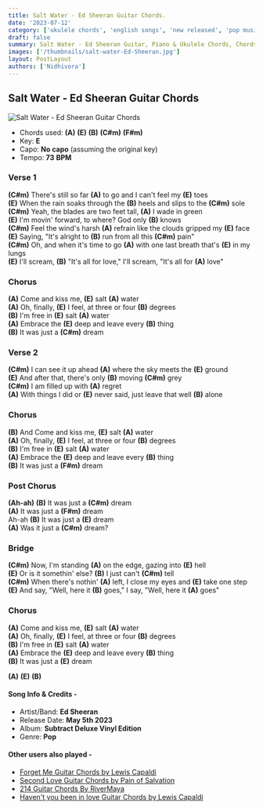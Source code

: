 ```yaml
---
title: Salt Water - Ed Sheeran Guitar Chords.
date: '2023-07-12'
category: ['ukulele chords', 'english songs', 'new released', 'pop music']
draft: false
summary: Salt Water - Ed Sheeran Guitar, Piano & Ukulele Chords, Chords used - (A) (E) (B) (C#m) (F#m),Key - E Major
images: ['/thumbnails/salt-water-Ed-Sheeran.jpg']
layout: PostLayout
authors: ['Nidhivora']
---
```


## Salt Water - Ed Sheeran Guitar Chords

![Salt Water - Ed Sheeran Guitar Chords](/thumbnails/salt-water-Ed-Sheeran.jpg)

- Chords used: **(A)** **(E)** **(B)** **(C#m)** **(F#m)**
- Key: **E**
- Capo: **No capo** (assuming the original key)
- Tempo: **73** **BPM**

### **Verse 1**

**(C#m)** There's still so far **(A)** to go and I can't feel my **(E)** toes\
**(E)** When the rain soaks through the **(B)** heels and slips to the **(C#m)** sole\
**(C#m)** Yeah, the blades are two feet tall, **(A)** I wade in green\
**(E)** I'm movin' forward, to where? God only **(B)** knows\
**(C#m)** Feel the wind's harsh **(A)** refrain like the clouds gripped my **(E)** face\
**(E)** Saying, "It's alright to **(B)** run from all this **(C#m)** pain"\
**(C#m)** Oh, and when it's time to go **(A)** with one last breath that's **(E)** in my lungs\
**(E)** I'll scream, **(B)** "It's all for love," I'll scream, "It's all for **(A)** love"

### **Chorus**

**(A)** Come and kiss me, **(E)** salt **(A)** water\
**(A)** Oh, finally, **(E)** I feel, at three or four **(B)** degrees\
**(B)** I'm free in **(E)** salt **(A)** water\
**(A)** Embrace the **(E)** deep and leave every **(B)** thing\
**(B)** It was just a **(C#m)** dream

### **Verse 2**

**(C#m)** I can see it up ahead **(A)** where the sky meets the **(E)** ground\
**(E)** And after that, there's only **(B)** moving **(C#m)** grey\
**(C#m)** I am filled up with **(A)** regret\
**(A)** With things I did or **(E)** never said, just leave that well **(B)** alone

### **Chorus**

**(B)** And Come and kiss me, **(E)** salt **(A)** water\
**(A)** Oh, finally, **(E)** I feel, at three or four **(B)** degrees\
**(B)** I'm free in **(E)** salt **(A)** water\
**(A)** Embrace the **(E)** deep and leave every **(B)** thing\
**(B)** It was just a **(F#m)** dream

### **Post Chorus**

**(Ah-ah)**
**(B)** It was just a **(C#m)** dream\
**(A)** It was just a **(F#m)** dream\
Ah-ah **(B)** It was just a **(E)** dream\
**(A)** Was it just a **(C#m)** dream?

### **Bridge**

**(C#m)** Now, I'm standing **(A)** on the edge, gazing into **(E)** hell\
**(E)** Or is it somethin' else? **(B)** I just can't **(C#m)** tell\
**(C#m)** When there's nothin' **(A)** left, I close my eyes and **(E)** take one step\
**(E)** And say, "Well, here it **(B)** goes," I say, "Well, here it **(A)** goes"

### **Chorus**

**(A)** Come and kiss me, **(E)** salt **(A)** water\
**(A)** Oh, finally, **(E)** I feel, at three or four **(B)** degrees\
**(B)** I'm free in **(E)** salt **(A)** water\
**(A)** Embrace the **(E)** deep and leave every **(B)** thing\
**(B)** It was just a **(E)** dream

**(A)** **(E)** **(B)**

#### Song Info & Credits -

- Artist/Band: **Ed Sheeran**
- Release Date: **May 5th 2023**
- Album: **Subtract Deluxe Vinyl Edition**
- Genre: **Pop**

#### Other users also played - 

- [Forget Me Guitar Chords by Lewis Capaldi](https://www.chordsco.com/chords/forget-me-guitar-chords-by-lewis-capaldi)
- [Second Love Guitar Chords by Pain of Salvation](https://www.chordsco.com/chords/second-love-guitar-chords-by-pain-of-salvation)
- [214 Guitar Chords By RiverMaya](https://www.chordsco.com/chords/214-guitar-chords-by-river-maya)
- [Haven't you been in love Guitar Chords by Lewis Capaldi](https://www.chordsco.com/chords/havent-you-been-in-love-guitar-chords-by-lewis-capaldi)
